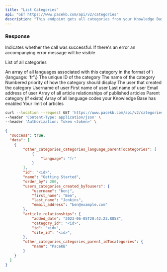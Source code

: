 ```yaml
---
title: "List Categories"
api: "GET https://www.pacekb.com/api/v2/categories"
description: "This endpoint gets all categories from your Knowledge Base."
---
```


### Response

<ResponseField name="success" type="boolean">
  Indicates whether the call was successful.
</ResponseField>

<ResponseField name="message" type="string">
  If there's an error an accompanying error message will be visible
</ResponseField>

<ResponseField name="data" type="array">

List of all categories

<Expandable title="Toggle object in array">

<ResponseField name="other_categories_categories_language_parentTocategories" type="array">
  An array of all languages associated with this category in the format of \{language: 'fr'\}
</ResponseField>

<ResponseField name="id" type="string">
  The unique ID of the category
</ResponseField>

<ResponseField name="name" type="string">
  The name of the category
</ResponseField>

<ResponseField name="order_by" type="number">
  Numbered priority of how the category should display
</ResponseField>

<ResponseField name="users_categories_created_byTousers" type="object">
  The user that created the category
  <Expandable title="Users object">
    <ResponseField name="username" type="string">
      Username of user
    </ResponseField>
    <ResponseField name="first_name" type="string">
      First name of user
    </ResponseField>
    <ResponseField name="last_name" type="string">
      Last name of user
    </ResponseField>
    <ResponseField name="email_address" type="string">
      Email address of user
    </ResponseField>
  </Expandable>
</ResponseField>

<ResponseField name="article_relationships" type="array">
  Array of all article relationships of published articles
</ResponseField>

<ResponseField name="other_categories_categories_parent_idTocategories" type="object">
  Parent category (if exists)
</ResponseField>

</Expandable>
</ResponseField>

<ResponseField name="languages" type="array">
  Array of all language codes your Knowledge Base has enabled
</ResponseField>

<ResponseField name="limit" type="number">
  Your limit of articles
</ResponseField>

<RequestExample>

```bash Example Request
curl --location --request GET 'https://www.pacekb.com/api/v2/categories' \
--header 'Content-Type: application/json' \
--header 'Authorization: Token <token>' \
```

</RequestExample>

<ResponseExample>

```json Response
{
  "success": true,
  "data": [
    {
        "other_categories_categories_language_parentTocategories": [
            {
                "language": "fr"
            }
        ],
        "id": "<id>",
        "name": "Getting Started",
        "order_by": 200,
        "users_categories_created_byTousers": {
            "username": "benj",
            "first_name": "Ben",
            "last_name": "Jenkins",
            "email_address": "ben@example.com"
        },
        "article_relationships": {
            "added_date": "2023-06-05T20:42:23.805Z",
            "category_id": "<id>",
            "id": "<id>",
            "site_id": "<id>",
        },
        "other_categories_categories_parent_idTocategories": {
            "name": "PaceKB"
        }
    }
  ]
}
```

</ResponseExample>

